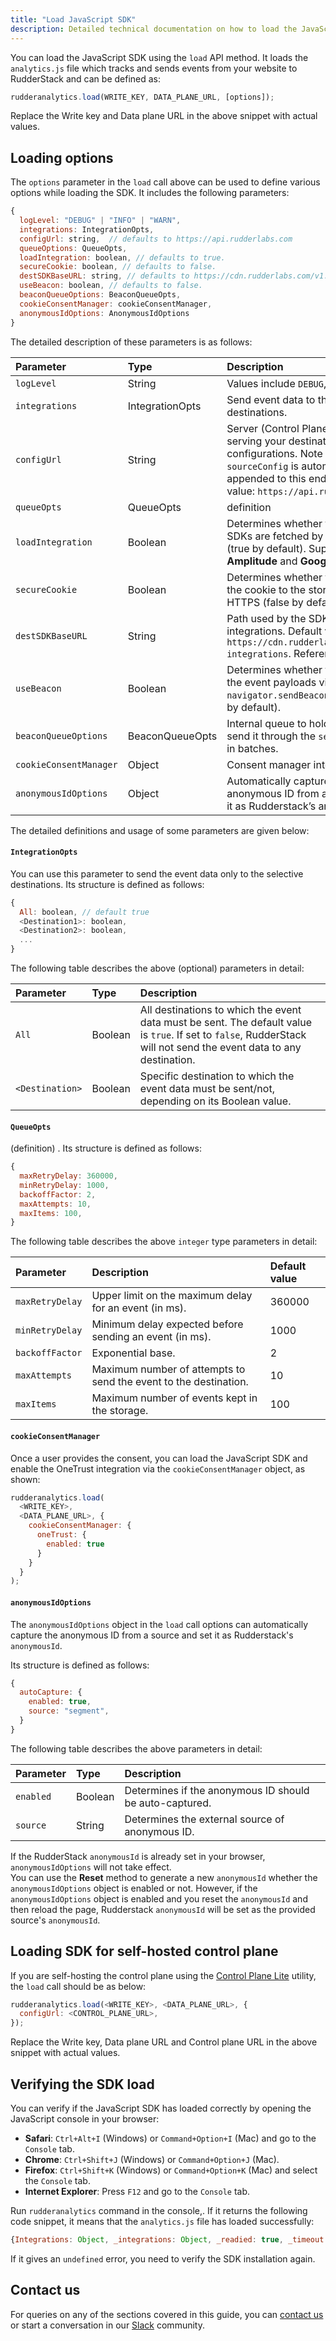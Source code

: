 ```yaml
---
title: "Load JavaScript SDK"
description: Detailed technical documentation on how to load the JavaScript SDK with various options.
---
```


You can load the JavaScript SDK using the `load` API method. It loads the `analytics.js` file which tracks and sends events from your website to RudderStack and can be defined as:

```javascript
rudderanalytics.load(WRITE_KEY, DATA_PLANE_URL, [options]);
```

<div class="infoBlock">
Replace the <Link to="/resources/glossary/#write-key">Write key</Link> and <Link to="/dashboard-guides/overview/#data-plane-url">Data plane URL</Link> in the above snippet with actual values.
</div>

## Loading options 

The `options` parameter in the `load` call above can be used to define various options while loading the SDK. It includes the following parameters:

```javascript
{
  logLevel: "DEBUG" | "INFO" | "WARN",
  integrations: IntegrationOpts,
  configUrl: string,  // defaults to https://api.rudderlabs.com
  queueOptions: QueueOpts,
  loadIntegration: boolean, // defaults to true.
  secureCookie: boolean, // defaults to false.
  destSDKBaseURL: string, // defaults to https://cdn.rudderlabs.com/v1.1/js-integrations
  useBeacon: boolean, // defaults to false.
  beaconQueueOptions: BeaconQueueOpts,
  cookieConsentManager: cookieConsentManager,
  anonymousIdOptions: AnonymousIdOptions
}
```

The detailed description of these parameters is as follows:

| Parameter             | Type                                | Description                                              |
| :-------------------- | :---------------------------------- | :------------------------------------------------------- |
|  `logLevel`           | String                              | Values include `DEBUG`, `INFO`, and `WARN`.             |
|  `integrations`       | <Link to="#integrationopts">IntegrationOpts</Link> | Send event data to the <Link to="/sources/sdks/rudderstack-javascript-sdk/filtering/">selective destinations</Link>.                                          |
|  `configUrl`          | String                              |  Server (<Link to="/get-started/rudderstack-open-source/control-plane-lite/">Control Plane</Link>) endpoint serving your destination configurations. Note that `sourceConfig` is automatically appended to this endpoint. Default value: `https://api.rudderlabs.com`. |
|  `queueOpts`          | <Link to="#queueopts">QueueOpts</Link>         | definition          |
|  `loadIntegration`    | Boolean                             | Determines whether the destination SDKs are fetched by the SDK or not (true by default). Supported for **Amplitude** and **Google Analytics**.                      |
| `secureCookie`        | Boolean                             | Determines whether the SDK sends the cookie to the storage backend via HTTPS (false by default).|
| `destSDKBaseURL`      | String                              | Path used by the SDK to load the integrations. Default value: `https://cdn.rudderlabs.com/v1.1/js-integrations`. <Link to="/sources/sdks/rudderstack-javascript-sdk/version-migration-guide/#case-3-self-hosting-rudderstacks-cdn">Reference</Link>.    | 
| `useBeacon`           | Boolean                             | Determines whether the SDK <Link to="/sources/sdks/rudderstack-javascript-sdk/send-events-beacon/">sends the event payloads via the  `navigator.sendBeacon()` utility</Link> (false by default).  |
| `beaconQueueOptions`  | <Link to="/sources/sdks/rudderstack-javascript-sdk/send-events-beacon/">BeaconQueueOpts</Link> | Internal queue to hold the data and send it through the `sendBeacon` utility in batches. |
| `cookieConsentManager` | Object       |  <Link to="#cookieconsentmanager">Consent manager integration</Link>. |
| `anonymousIdOptions` | Object       |  <Link to="#anonymousidoptions">Automatically captures the anonymous ID</Link> from a source and sets it as Rudderstack’s anonymousId.  |


The detailed definitions and usage of some parameters are given below:

#### `IntegrationOpts`

You can use this parameter to send the event data only to the <Link to="/sources/sdks/rudderstack-javascript-sdk/filtering/#filtering-destinations">selective destinations</Link>. Its structure is defined as follows:

```javascript
{
  All: boolean, // default true
  <Destination1>: boolean,
  <Destination2>: boolean,
  ...
}
```

The following table describes the above (optional) parameters in detail:

| **Parameter**       | **Type**|  **Description**  |
| :------------------ | :------ | :----------------------- |
| `All`               | Boolean |  All destinations to which the event data must be sent. The default value is `true`. If set to `false`, RudderStack will not send the event data to any destination. |
| `<Destination>`     | Boolean |  Specific destination to which the event data must be sent/not, depending on its Boolean value. |

#### `QueueOpts`

(definition) . Its structure is defined as follows:

```javascript
{
  maxRetryDelay: 360000,
  minRetryDelay: 1000,
  backoffFactor: 2,
  maxAttempts: 10,
  maxItems: 100,
}
```

The following table describes the above `integer` type parameters in detail:

| **Parameter**   | **Description**                                                      | **Default value** |
| :-------------- |  :--------------------------------------------------------------------|:------------------|
| `maxRetryDelay` |  Upper limit on the maximum delay for an event (in ms).          | 360000            |
| `minRetryDelay` |  Minimum delay expected before sending an event (in ms).           | 1000              |
| `backoffFactor` |  Exponential base.                                      | 2                 |
| `maxAttempts`   |  Maximum number of attempts to send the event to the destination.     | 10                |
| `maxItems`      |  Maximum number of events kept in the storage.                        | 100               |

#### `cookieConsentManager`

Once a user provides the consent, you can load the JavaScript SDK and enable the <Link to="/sources/sdks/rudderstack-javascript-sdk/onetrust-consent-manager/">OneTrust integration</Link> via the `cookieConsentManager` object, as shown:

```javascript
rudderanalytics.load(
  <WRITE_KEY>,
  <DATA_PLANE_URL>, {
    cookieConsentManager: {
      oneTrust: {
        enabled: true
      }
    }
  }
);
```

#### `anonymousIdOptions`

The `anonymousIdOptions` object in the `load` call options can automatically capture the anonymous ID from a source and set it as Rudderstack's `anonymousId`.

Its structure is defined as follows:

```javascript
{
  autoCapture: {
    enabled: true,
    source: "segment",
  }
}
```
  The following table describes the above parameters in detail:

  | Parameter  | Type  | Description    |   
  | :--------| :---- | :----------------| 
  | `enabled` | Boolean  | Determines if the anonymous ID should be auto-captured. | 
  | `source`  | String   | Determines the external source of anonymous ID. | 

  <div class="infoBlock">
  If the RudderStack <code class="inline-code">anonymousId</code> is already set in your browser, <code class="inline-code">anonymousIdOptions</code> will not take effect.
  </div>

  <div class="infoBlock">
  You can use the <strong>Reset</strong> method to generate a new <code class="inline-code">anonymousId</code> whether the <code class="inline-code">anonymousIdOptions</code> object is enabled or not. However, if the <code class="inline-code">anonymousIdOptions</code> object is enabled and you reset the <code class="inline-code">anonymousId</code> and then reload the page, Rudderstack <code class="inline-code">anonymousId</code> will be set as the provided source's <code class="inline-code">anonymousId</code>.
  </div>

## Loading SDK for self-hosted control plane

If you are self-hosting the control plane using the [Control Plane Lite](https://www.rudderstack.com/docs/rudderstack-open-source/control-plane-lite/) utility, the `load` call should be as below:

```javascript
rudderanalytics.load(<WRITE_KEY>, <DATA_PLANE_URL>, {
  configUrl: <CONTROL_PLANE_URL>,
});
```

<div class="infoBlock">
Replace the <Link to="/resources/glossary/#write-key">Write key</Link>, <Link to="/dashboard-guides/overview/#data-plane-url">Data plane URL</Link> and <Link to="/get-started/rudderstack-open-source/control-plane-lite/#control-plane-url">Control plane URL</Link> in the above snippet with actual values.
</div>

## Verifying the SDK load

You can verify if the JavaScript SDK has loaded correctly by opening the JavaScript console in your browser:

- **Safari**: `Ctrl+Alt+I` \(Windows\) or `Command+Option+I` \(Mac\) and go to the `Console` tab.
- **Chrome**: `Ctrl+Shift+J` \(Windows\) or `Command+Option+J` \(Mac\).
- **Firefox**: `Ctrl+Shift+K` \(Windows\) or `Command+Option+K` \(Mac\) and select the `Console` tab.
- **Internet Explorer**: Press `F12` and go to the `Console` tab.

Run `rudderanalytics` command in the console,. If it returns the following code snippet, it means that the `analytics.js` file has loaded successfully:

```javascript
{Integrations: Object, _integrations: Object, _readied: true, _timeout: 300, _user: n_}
```

If it gives an `undefined` error, you need to verify the SDK installation again.

## Contact us

For queries on any of the sections covered in this guide, you can [contact us](mailto:%20docs@rudderstack.com) or start a conversation in our [Slack](https://rudderstack.com/join-rudderstack-slack-community) community.